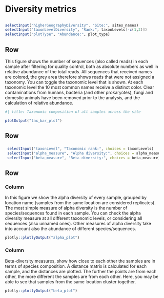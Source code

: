 # Diversity metrics {orientation="columns" scrolling="true"}

## {.toolbar}

```r
selectInput("higherGeographyDiversity", "Site:", sites_names)
selectInput("taxonLevelDiversity", "Rank:", taxonLevels[-c(1,2)])
selectInput("plotType", "Abundance:", plot_type)
```


## Row

::: {.card title="Taxonomic composition across samples"}

This figure shows the number of sequences (also called reads) in each sample after filtering for quality control, both as absolute numbers as well in relative abundance of the total reads. All sequences that received names are colored, the grey area therefore shows reads that were not assigned a taxonomy. You can toggle the taxonomic level that is shown. At each taxonomic level the 10 most common names receive a distinct color. Clear contaminations from humans, bacteria (and other prokaryotes), fungi and domestic animals have been removed prior to the analysis, and the calculation of relative abundance.  

```r
#| title: Taxonomic composition of all samples across the site

plotOutput("tax_bar_plot")
```

:::

## Row   {.flow}

<!-- Or a mix of both-->

### {.toolbar}
```r

 selectInput("taxonLevel", "Taxonomic rank:", choices = taxonLevels)
 selectInput("alpha_measure", "Alpha diversity:", choices = alpha_measure)
 selectInput("beta_measure", "Beta diversity:", choices = beta_measure)

```

## Row

### Column 

::: {.card title="Alpha diversity: How diverse are the samples in relation to each other?"}

In this figure we show the alpha diversity of every sample, grouped by location name (samples from the same location are considered replicates). The most simple measure of alpha diversity is the number of species/sequences found in each sample. You can check the alpha diversity measure at all different taxonomic levels, or considering all sequences (also unnamed ones). Other measures of alpha diversity take into account also the abundance of different species/sequences.

```r

plotly::plotlyOutput("alpha_plot")

```

:::


### Column 


::: {.card title="Beta diversity: How does the diversity compare across samples?"}

Beta-diversity measures, show how close to each other the samples are in terms of species composition. A distance matrix is calculated for each sample, and the distances are plotted. The further the points are from each other, the more different the samples are from each other. Here, you may be able to see that samples from the same location cluster together.

```r

plotly::plotlyOutput("beta_plot")

```

:::